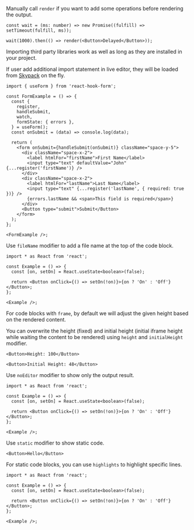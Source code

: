 Manually call `render` if you want to add some operations before rendering the output.

```tsx
const wait = (ms: number) => new Promise((fulfill) => setTimeout(fulfill, ms));

wait(1000).then(() => render(<Button>Delayed</Button>));
```

Importing third party libraries work as well as long as they are installed in your project.

If user add additional import statement in live editor, they will be loaded from [Skypack](https://www.skypack.dev/) on the fly.

```tsx
import { useForm } from 'react-hook-form';

const FormExample = () => {
  const {
    register,
    handleSubmit,
    watch,
    formState: { errors },
  } = useForm();
  const onSubmit = (data) => console.log(data);

  return (
    <form onSubmit={handleSubmit(onSubmit)} className="space-y-5">
      <div className="space-x-2">
        <label htmlFor="firstName">First Name</label>
        <input type="text" defaultValue="John" {...register('firstName')} />
      </div>
      <div className="space-x-2">
        <label htmlFor="lastName">Last Name</label>
        <input type="text" {...register('lastName', { required: true })} />
        {errors.lastName && <span>This field is required</span>}
      </div>
      <Button type="submit">Submit</Button>
    </form>
  );
};

<FormExample />;
```

Use `fileName` modifier to add a file name at the top of the code block.

```tsx fileName="code.tsx"
import * as React from 'react';

const Example = () => {
  const [on, setOn] = React.useState<boolean>(false);

  return <Button onClick={() => setOn(!on)}>{on ? 'On' : 'Off'}</Button>;
};

<Example />;
```

For code blocks with `frame`, by default we will adjust the given height based on the rendered content.

You can overwrite the height (fixed) and initial height (initial iframe height while waiting the content to be rendered) using `height` and `initialHeight` modifier.

```tsx frame height=100
<Button>Height: 100</Button>
```

```tsx frame initialHeight=48
<Button>Initial Height: 48</Button>
```

Use `noEditor` modifier to show only the output result.

```tsx noEditor
import * as React from 'react';

const Example = () => {
  const [on, setOn] = React.useState<boolean>(false);

  return <Button onClick={() => setOn(!on)}>{on ? 'On' : 'Off'}</Button>;
};

<Example />;
```

Use `static` modifier to show static code.

```tsx static
<Button>Hello</Button>
```

For static code blocks, you can use `highlights` to highlight specific lines.

```tsx static highlights={3-7}
import * as React from 'react';

const Example = () => {
  const [on, setOn] = React.useState<boolean>(false);

  return <Button onClick={() => setOn(!on)}>{on ? 'On' : 'Off'}</Button>;
};

<Example />;
```
